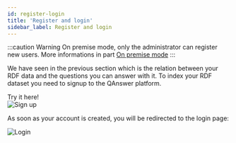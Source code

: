 ```yaml
---
id: register-login
title: 'Register and login'
sidebar_label: Register and login
---
```



:::caution Warning
On premise mode, only the administrator can register new users. More informations in part [On premise mode](/Premise-mode/admin-page)
:::

We have seen in the previous section which is the relation between your RDF data and the questions you can answer with it.
To index your RDF dataset you need to signup to the QAnswer platform. 

<div style={{ display: 'flex', justifyContent: 'center', marginBottom: '20px' }}>
    <Link
        to='https://app.qanswer.ai/login'
        className="button button--primary button--lg"
    >
        Try it here!
    </Link>
</div>

<Image src='/img/newUI/register.png' alt='Sign up'/>

As soon as your account is created, you will be redirected to the login page:

<Image src='/img/newUI/login.png' alt='Login'/>